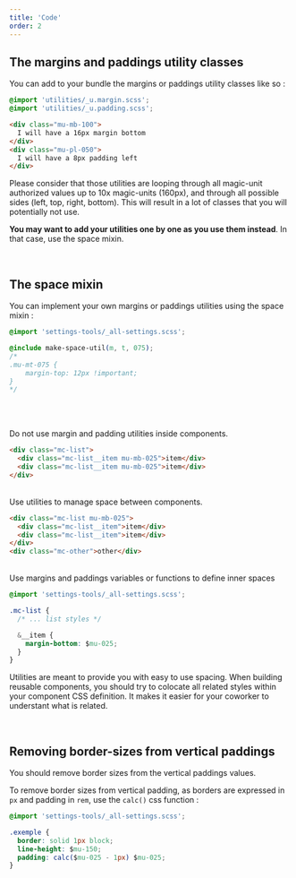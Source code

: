 ```yaml
---
title: 'Code'
order: 2
---
```


## The margins and paddings utility classes

You can add to your bundle the margins or paddings utility classes like so :

```css
@import 'utilities/_u.margin.scss';
@import 'utilities/_u.padding.scss';
```

```html
<div class="mu-mb-100">
  I will have a 16px margin bottom
</div>
<div class="mu-pl-050">
  I will have a 8px padding left
</div>
```

Please consider that those utilities are looping through all magic-unit authorized values up to 10x magic-units (160px), and through all possible sides (left, top, right, bottom). This will result in a lot of classes that you will potentially not use.

**You may want to add your utilities one by one as you use them instead**. In that case, use the space mixin.

<br />

## The space mixin

You can implement your own margins or paddings utilities using the space mixin :

```css
@import 'settings-tools/_all-settings.scss';

@include make-space-util(m, t, 075);
/*
.mu-mt-075 { 
    margin-top: 12px !important;
}
*/
```

<br /><br />

<HintItem dont>
    Do not use margin and padding utilities inside components.
</HintItem>

```html
<div class="mc-list">
  <div class="mc-list__item mu-mb-025">item</div>
  <div class="mc-list__item mu-mb-025">item</div>
</div>
```

<br />

<HintItem>
    Use utilities to manage space between components.
</HintItem>

```html
<div class="mc-list mu-mb-025">
  <div class="mc-list__item">item</div>
  <div class="mc-list__item">item</div>
</div>
<div class="mc-other">other</div>
```

<br />

<HintItem>
    Use margins and paddings variables or functions to define inner spaces
</HintItem>

```css
@import 'settings-tools/_all-settings.scss';

.mc-list {
  /* ... list styles */

  &__item {
    margin-bottom: $mu-025;
  }
}
```

Utilities are meant to provide you with easy to use spacing.
When building reusable components, you should try to colocate all related styles within your component CSS definition.
It makes it easier for your coworker to understant what is related.

<br />

## Removing border-sizes from vertical paddings

<HintItem>
  You should remove border sizes from the vertical paddings values.
</HintItem>

To remove border sizes from vertical padding, as borders are expressed in `px` and padding in `rem`, use the `calc()` css function :

```css
@import 'settings-tools/_all-settings.scss';

.exemple {
  border: solid 1px block;
  line-height: $mu-150;
  padding: calc($mu-025 - 1px) $mu-025;
}
```
